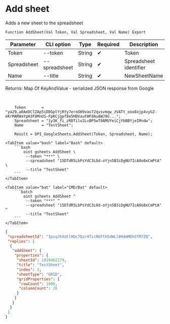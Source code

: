 ﻿---
sidebar_position: 1
---


# Add sheet
 Adds a new sheet to the spreadsheet



`Function AddSheet(Val Token, Val Spreadsheet, Val Name) Export`

  | Parameter | CLI option | Type | Required | Description |
  |-|-|-|-|-|
  | Token | --token | String | &#x2714; | Token |
  | Spreadsheet | --spreadsheet | String | &#x2714; | Spreadsheet identifier |
  | Name | --title | String | &#x2714; | NewSheetName |

  
  Returns:  Map Of KeyAndValue - serialized JSON response from Google

<br/>




```bsl title="1C:Enterprise/OneScript code example"
    Token       = "ya29.a0AeDClZAp5iDDGplYjRYy7ernOH9vav72qvsvmqw_zVATt_ooo8xjp4vyGZ-eKrMARWaYpH3F8MnUS-FpKCjgpf8e5HDVautWFdAuAWJ9G...";
    Spreadsheet = "1y3K_fi_zRDTilu2LvBP5wT8AMUYeiCjYbBBYjeIMndw";
    Name        = "TestSheet";

    Result = OPI_GoogleSheets.AddSheet(Token, Spreadsheet, Name);
```
 

 <Tabs>
  
    <TabItem value="bash" label="Bash" default>
        ```bash
            oint gsheets AddSheet \
             --token "***" \
             --spreadsheet "15DTdR5LbPsYdC3LOd-oYjn5B3iDgNU7IcA0o8xCmPtA" \
             --title "TestSheet"
        ```
    </TabItem>
  
    <TabItem value="bat" label="CMD/Bat" default>
        ```batch
            oint gsheets AddSheet ^
             --token "***" ^
             --spreadsheet "15DTdR5LbPsYdC3LOd-oYjn5B3iDgNU7IcA0o8xCmPtA" ^
             --title "TestSheet"
        ```
    </TabItem>
</Tabs>


```json title="Result"
{
 "spreadsheetId": "1psqJkXdtlHOc7Qzr4ficNkFth5dWLl0HdmMDhSTM7ZQ",
 "replies": [
  {
   "addSheet": {
    "properties": {
     "sheetId": 1019462179,
     "title": "TestSheet",
     "index": 2,
     "sheetType": "GRID",
     "gridProperties": {
      "rowCount": 1000,
      "columnCount": 26
     }
    }
   }
  }
 ]
}
```
